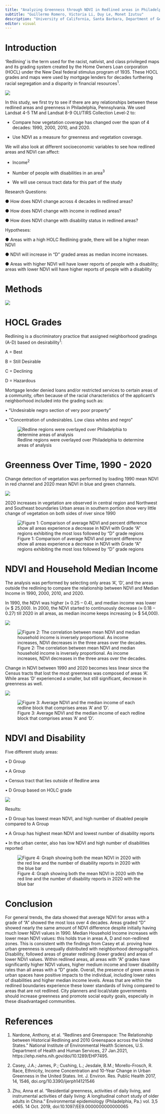 ```yaml
---
title: "Analyzing Greenness through NDVI in Redlined areas in Philadelphia, Pennsylvania"
subtitle: "Guillermo Romero, Victoria Li, Duy Le, Monet Izutsu"
description: "University of California, Santa Barbara, Department of Geography - Undergrad Remote Sensing Group Poster Presentation"
editor: visual
---
```


# Introduction

'Redlining' is the term used for the racist, nativist, and class privileged maps and its grading system created by the Home Owners Loan corporation (HOCL) under the New Deal federal stimulus program of 1935. These HOCL grades and maps were used by mortgage lenders for decades furthering racial segregation and a disparity in financial resources$^1$.

![](img/original_redline.png)

In this study, we first try to see if there are any relationships between these redlined areas and greenness in Philadelphia, Pennsylvania. We used Landsat 4-5 TM and Landsat 8-9 OLI/TIRS Collection Level-2 to:

-   Compare how vegetation coverage has changed over the span of 4 decades: 1990, 2000, 2010, and 2020.

-   Use NDVI as a measure for greenness and vegetation coverage.

We will also look at different socioeconomic variables to see how redlined areas and NDVI can affect:

-   Income$^2$

-   Number of people with disabilities in an area$^3$

-   We will use census tract data for this part of the study

Research Questions:

● How does NDVI change across 4 decades in redlined areas?

● How does NDVI change with income in redlined areas?

● How does NDVI change with disability status in redlined areas?

Hypotheses:

● Areas with a high HOLC Redlining grade, there will be a higher mean NDVI

● NDVI will increase in "D" graded areas as median income increases.

● Areas with higher NDVI will have lower reports of people with a disability; areas with lower NDVI will have higher reports of people with a disability

# Methods

![](img/Methods.png)

# HOCL Grades

Redlining is a discriminatory practice that assigned neighborhood gradings (A-D) based on desirability$^1$:

A = Best

B = Still Desirable

C = Declining

D = Hazardous

Mortgage lender denied loans and/or restricted services to certain areas of a community, often because of the racial characteristics of the applicant's neighborhood included into the grading such as:

• "Undesirable negro section of very poor property"

• "Concentration of undesirables. Low class whites and negro"

![Redline regions were overlayed over Philadelphia to determine areas of analysis](img/phili.png)

# Greenness Over Time, 1990 - 2020

Change detection of vegetation was performed by loading 1990 mean NDVI in red channel and 2020 mean NDVI in blue and green channels.

![](img/change.png)

2020 increases in vegetation are observed in central region and Northwest and Southeast boundaries Urban areas in southern portion show very little change of vegetation on both sides of river since 1990

![Figure 1: Comparison of average NDVI and percent difference show all areas experience a decrease in NDVI with Grade "A" regions exhibiting the most loss followed by "D" grade regions](img/wrtf2.png)

# NDVI and Household Median Income

The analysis was performed by selecting only areas 'A', 'D', and the areas outside the redlining to compare the relationship between NDVI and Median Income in 1990, 2000, 2010, and 2020.

In 1990, the NDVI was higher (≈ 0.25 -- 0.4), and median income was lower (≈ \$ 25,000). In 2000, the NDVI started to continuously decrease (≈ 0.18 -- 0.27) till 2020 in all areas, as median income keeps increasing (≈ \$ 54,000).

![](images/paste-00B4EB03.png)

![Figure 2: The correlation between mean NDVI and median household income is inversely proportional. As income increases, NDVI decreases in the three areas over the decades.](img/3site.png)

Change in NDVI between 1990 and 2020 becomes less linear since the Census tracts that lost the most greenness was composed of areas 'A'. While areas 'D' experienced a smaller, but still significant, decrease in greenness as well.

![](images/paste-A1DED7DB.png)

![Figure 3: Average NDVI and the median income of each redline block that comprises areas 'A' and 'D'.](img/new4decade.png)

# NDVI and Disability

Five different study areas:

• D Group

• A Group

• Census tract that lies outside of Redline area

• D Group based on HOLC grade

![](img/ndvi20.png)

Results:

• D Group has lowest mean NDVI, and high number of disabled people compared to A Group

• A Group has highest mean NDVI and lowest number of disability reports

• In the urban center, also has low NDVI and high number of disabilities reported

![Figure 4: Graph showing both the mean NDVI in 2020 with the red line and the number of disability reports in 2020 with the blue bar](img/disability.png)

# Conclusion

For general trends, the data showed that average NDVI for areas with a grade of "A" showed the most loss over 4 decades. Areas graded "D" showed nearly the same amount of NDVI difference despite initially having much lower NDVI values in 1990. Median Household Income increases with lower mean NDVI values: this holds true in areas A, D and non-redlined zones. This is consistent with the findings from Casey et al. proving how urban greenness is unequally distributed with neighborhood demographics. Disability, followed areas of greater redlining (lower grades) and areas of lower NDVI values. Within redlined areas, all areas with "A" grades have significantly higher NDVI values, higher medium income and lower disability rates than all areas with a "D" grade. Overall, the presence of green areas in urban spaces have positive impacts to the individual, including lower rates of disabilities and higher median income levels. Areas that are within the redlined boundaries experience these lower standards of living compared to areas that are not redlined. City planners and local/state governments should increase greenness and promote social equity goals, especially in these disadvantaged communities.

# References

1.  Nardone, Anthony, et al. "Redlines and Greenspace: The Relationship between Historical Redlining and 2010 Greenspace across the United States." National Institute of Environmental Health Sciences, U.S. Department of Health and Human Services, 27 Jan.2021, https://ehp.niehs.nih.gov/doi/10.1289/EHP7495.

2.  Casey, J.A.; James, P.; Cushing, L.; Jesdale, B.M.; Morello-Frosch, R. Race, Ethnicity, Income Concentration and 10-Year Change in Urban Greenness in the United States. Int. J. Environ. Res. Public Health 2017, 14, 1546, doi.org/10.3390/ijerph14121546

3.  Zhu, Anna et al. "Residential greenness, activities of daily living, and instrumental activities of daily living: A longitudinal cohort study of older adults in China." Environmental epidemiology (Philadelphia, Pa.) vol. 3,5 e065. 14 Oct. 2019, doi:10.1097/EE9.0000000000000065
